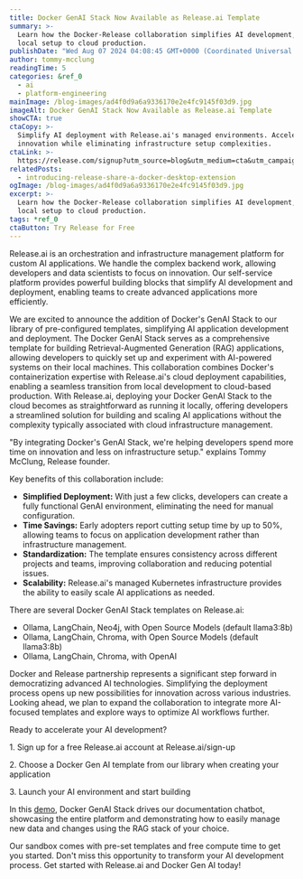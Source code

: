 ```yaml
---
title: Docker GenAI Stack Now Available as Release.ai Template
summary: >-
  Learn how the Docker-Release collaboration simplifies AI development, from
  local setup to cloud production.
publishDate: "Wed Aug 07 2024 04:08:45 GMT+0000 (Coordinated Universal Time)"
author: tommy-mcclung
readingTime: 5
categories: &ref_0
  - ai
  - platform-engineering
mainImage: /blog-images/ad4f0d9a6a9336170e2e4fc9145f03d9.jpg
imageAlt: Docker GenAI Stack Now Available as Release.ai Template
showCTA: true
ctaCopy: >-
  Simplify AI deployment with Release.ai's managed environments. Accelerate
  innovation while eliminating infrastructure setup complexities.
ctaLink: >-
  https://release.com/signup?utm_source=blog&utm_medium=cta&utm_campaign=blog-cta&utm_content=docker-genai-stack-now-available-as-release-ai-template
relatedPosts:
  - introducing-release-share-a-docker-desktop-extension
ogImage: /blog-images/ad4f0d9a6a9336170e2e4fc9145f03d9.jpg
excerpt: >-
  Learn how the Docker-Release collaboration simplifies AI development, from
  local setup to cloud production.
tags: *ref_0
ctaButton: Try Release for Free
---
```


Release.ai is an orchestration and infrastructure management platform for custom AI applications. We handle the complex backend work, allowing developers and data scientists to focus on innovation. Our self-service platform provides powerful building blocks that simplify AI development and deployment, enabling teams to create advanced applications more efficiently.

We are excited to announce the addition of Docker's GenAI Stack to our library of pre-configured templates, simplifying AI application development and deployment. The Docker GenAI Stack serves as a comprehensive template for building Retrieval-Augmented Generation (RAG) applications, allowing developers to quickly set up and experiment with AI-powered systems on their local machines. This collaboration combines Docker's containerization expertise with Release.ai's cloud deployment capabilities, enabling a seamless transition from local development to cloud-based production. With Release.ai, deploying your Docker GenAI Stack to the cloud becomes as straightforward as running it locally, offering developers a streamlined solution for building and scaling AI applications without the complexity typically associated with cloud infrastructure management.

"By integrating Docker's GenAI Stack, we're helping developers spend more time on innovation and less on infrastructure setup." explains Tommy McClung, Release founder.

Key benefits of this collaboration include:

- **Simplified Deployment:** With just a few clicks, developers can create a fully functional GenAI environment, eliminating the need for manual configuration.
- **Time Savings:** Early adopters report cutting setup time by up to 50%, allowing teams to focus on application development rather than infrastructure management.
- **Standardization:** The template ensures consistency across different projects and teams, improving collaboration and reducing potential issues.
- **Scalability:** Release.ai's managed Kubernetes infrastructure provides the ability to easily scale AI applications as needed.

There are several Docker GenAI Stack templates on Release.ai:

- Ollama, LangChain, Neo4j, with Open Source Models (default llama3:8b)
- Ollama, LangChain, Chroma, with Open Source Models (default llama3:8b)
- Ollama, LangChain, Chroma, with OpenAI

Docker and Release partnership represents a significant step forward in democratizing advanced AI technologies. Simplifying the deployment process opens up new possibilities for innovation across various industries. Looking ahead, we plan to expand the collaboration to integrate more AI-focused templates and explore ways to optimize AI workflows further.

Ready to accelerate your AI development?

1\. Sign up for a free Release.ai account at Release.ai/sign-up

2\. Choose a Docker Gen AI template from our library when creating your application

3\. Launch your AI environment and start building

In this [demo](https://www.youtube.com/watch?v=-OdWRxMX1iA), Docker GenAI Stack drives our documentation chatbot, showcasing the entire platform and demonstrating how to easily manage new data and changes using the RAG stack of your choice.

Our sandbox comes with pre-set templates and free compute time to get you started. Don't miss this opportunity to transform your AI development process. Get started with Release.ai and Docker Gen AI today!
